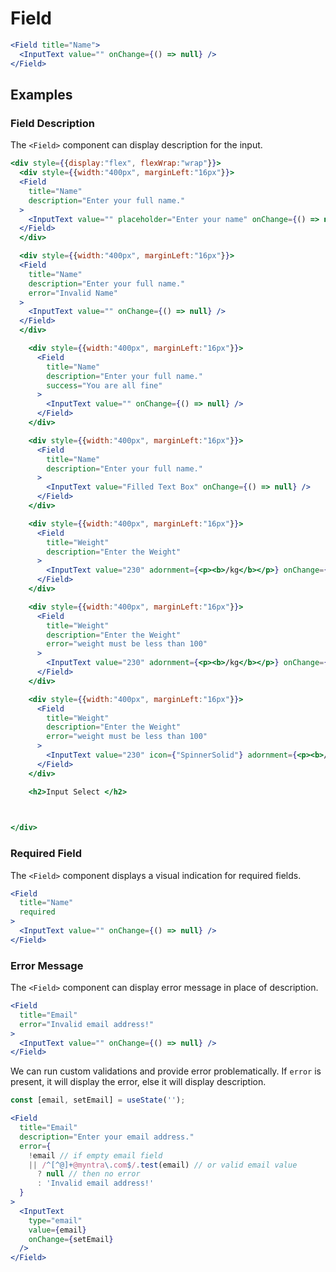 

# Field

<Documenter component={Field}>

```jsx preview
<Field title="Name">
  <InputText value="" onChange={() => null} />
</Field>
```

</Documenter>

## Examples

### Field Description

The `<Field>` component can display description for the input.

```jsx preview
<div style={{display:"flex", flexWrap:"wrap"}}>
  <div style={{width:"400px", marginLeft:"16px"}}>
  <Field
    title="Name"
    description="Enter your full name."
  >
    <InputText value="" placeholder="Enter your name" onChange={() => null} />
  </Field>
  </div>

  <div style={{width:"400px", marginLeft:"16px"}}>
  <Field
    title="Name"
    description="Enter your full name."
    error="Invalid Name"
  >
    <InputText value="" onChange={() => null} />
  </Field>
  </div>

    <div style={{width:"400px", marginLeft:"16px"}}>
      <Field
        title="Name"
        description="Enter your full name."
        success="You are all fine"
      >
        <InputText value="" onChange={() => null} />
      </Field>
    </div>

    <div style={{width:"400px", marginLeft:"16px"}}>
      <Field
        title="Name"
        description="Enter your full name."
      >
        <InputText value="Filled Text Box" onChange={() => null} />
      </Field>
    </div>

    <div style={{width:"400px", marginLeft:"16px"}}>
      <Field
        title="Weight"
        description="Enter the Weight"
      >
        <InputText value="230" adornment={<p><b>/kg</b></p>} onChange={() => null} />
      </Field>
    </div>

    <div style={{width:"400px", marginLeft:"16px"}}>
      <Field
        title="Weight"
        description="Enter the Weight"
        error="weight must be less than 100"
      >
        <InputText value="230" adornment={<p><b>/kg</b></p>} onChange={() => null} />
      </Field>
    </div>

    <div style={{width:"400px", marginLeft:"16px"}}>
      <Field
        title="Weight"
        description="Enter the Weight"
        error="weight must be less than 100"
      >
        <InputText value="230" icon={"SpinnerSolid"} adornment={<p><b>/kg</b></p>} onChange={() => null} />
      </Field>
    </div>

    <h2>Input Select </h2>
  


</div>
```

### Required Field

The `<Field>` component displays a visual indication for required fields.

```jsx preview
<Field
  title="Name"
  required
>
  <InputText value="" onChange={() => null} />
</Field>
```

### Error Message

The `<Field>` component can display error message in place of description.

```jsx preview
<Field
  title="Email"
  error="Invalid email address!"
>
  <InputText value="" onChange={() => null} />
</Field>
```

We can run custom validations and provide error problematically. If `error` is present,
it will display the error, else it will display description.

```jsx preview
const [email, setEmail] = useState('');

<Field
  title="Email"
  description="Enter your email address."
  error={
    !email // if empty email field
    || /^[^@]+@myntra\.com$/.test(email) // or valid email value
      ? null // then no error
      : 'Invalid email address!'
  }
>
  <InputText
    type="email"
    value={email}
    onChange={setEmail}
  />
</Field>
```
